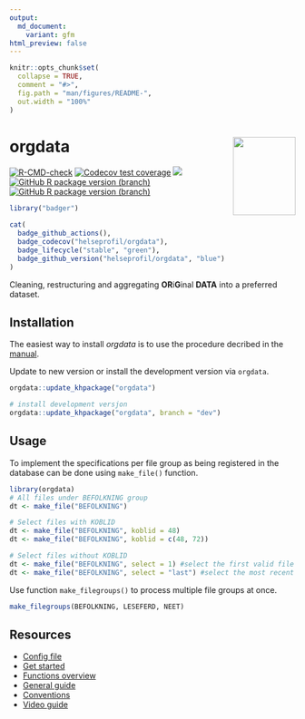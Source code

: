 ```yaml
---
output:
  md_document:
    variant: gfm
html_preview: false
---
```


<!-- README.md is generated from README.Rmd. Please edit that file -->

```r
knitr::opts_chunk$set(
  collapse = TRUE,
  comment = "#>",
  fig.path = "man/figures/README-",
  out.width = "100%"
)
```

# orgdata <img src='man/figures/logo.png' align="right" width="110" height="138" />

<!-- badges: start -->

[![R-CMD-check](https://github.com/helseprofil/orgdata/workflows/R-CMD-check/badge.svg)](https://github.com/helseprofil/orgdata/actions)
[![Codecov test coverage](https://img.shields.io/codecov/c/github/helseprofil/orgdata?logo=codecov)](https://app.codecov.io/gh/helseprofil/orgdata?branch=main)
[![](https://img.shields.io/badge/lifecycle-stable-green.svg)](https://lifecycle.r-lib.org/articles/stages.html#stable)
[![GitHub R package version (branch)](https://img.shields.io/github/r-package/v/helseprofil/orgdata/main)](https://github.com/helseprofil/orgdata)
[![GitHub R package version (branch)](https://img.shields.io/github/r-package/v/helseprofil/orgdata/dev)](https://github.com/helseprofil/orgdata)
<!-- badges: end -->

```r
library("badger")
```

```r
cat(
  badge_github_actions(),
  badge_codecov("helseprofil/orgdata"),
  badge_lifecycle("stable", "green"),
  badge_github_version("helseprofil/orgdata", "blue")
)
```

Cleaning, restructuring and aggregating **OR**i**G**inal **DATA** into a
preferred dataset.

## Installation

The easiest way to install *orgdata* is to use the procedure decribed in the [manual](https://helseprofil.github.io/manual/start-install.html).


Update to new version or install the development version via `orgdata`.

```r
orgdata::update_khpackage("orgdata")

# install development versjon
orgdata::update_khpackage("orgdata", branch = "dev")
```

## Usage 

To implement the specifications per file group as being registered in the
database can be done using `make_file()` function.

```r
library(orgdata)
# All files under BEFOLKNING group
dt <- make_file("BEFOLKNING")

# Select files with KOBLID
dt <- make_file("BEFOLKNING", koblid = 48)
dt <- make_file("BEFOLKNING", koblid = c(48, 72))

# Select files without KOBLID
dt <- make_file("BEFOLKNING", select = 1) #select the first valid file
dt <- make_file("BEFOLKNING", select = "last") #select the most recent file
```

Use function `make_filegroups()` to process multiple file groups at once.

```r
make_filegroups(BEFOLKNING, LESEFERD, NEET)
```

## Resources

- [Config file](https://github.com/helseprofil/backend/blob/main/config/config-orgdata.yml)
- [Get started](https://helseprofil.github.io/orgdata/articles/get-started.html)
- [Functions overview](https://helseprofil.github.io/orgdata/reference/index.html)
- [General guide](https://helseprofil.github.io/manual/)
- [Conventions](https://helseprofil.github.io/orgdata/articles/standard.html)
- [Video guide](https://youtu.be/PhEQq4iWJCY)

